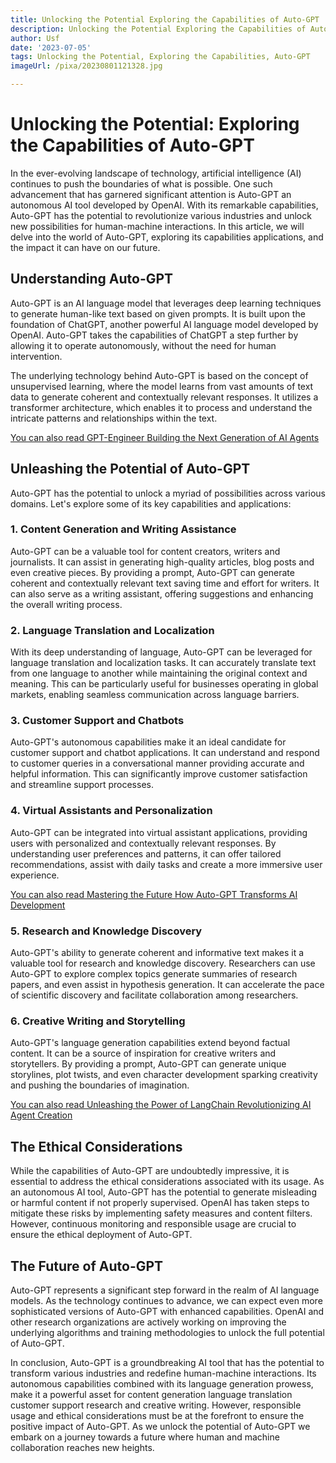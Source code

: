 ```yaml
---
title: Unlocking the Potential Exploring the Capabilities of Auto-GPT
description: Unlocking the Potential Exploring the Capabilities of Auto-GPT
author: Usf
date: '2023-07-05'
tags: Unlocking the Potential, Exploring the Capabilities, Auto-GPT
imageUrl: /pixa/20230801121328.jpg

---
```

# Unlocking the Potential: Exploring the Capabilities of Auto-GPT

In the ever-evolving landscape  of technology, artificial intelligence (AI) continues to push the boundaries of what is possible.  One such advancement that has garnered significant attention is Auto-GPT an autonomous AI tool developed  by OpenAI. With its remarkable capabilities, Auto-GPT has the potential to revolutionize various industries and unlock new possibilities for human-machine interactions. In this article,  we will delve into the world of Auto-GPT, exploring its capabilities applications, and the impact  it can have on  our future.

## Understanding Auto-GPT

Auto-GPT  is an AI language model that leverages deep learning techniques to generate human-like text based on given prompts. It is built upon the foundation of ChatGPT, another powerful AI language model developed by OpenAI. Auto-GPT takes  the capabilities  of ChatGPT a step further by allowing it to operate autonomously, without the  need for human intervention.

The underlying technology behind Auto-GPT is based on the concept of unsupervised learning,  where the model  learns from vast amounts of text data to generate coherent and contextually relevant responses. It utilizes a transformer architecture, which enables it to process and understand the intricate patterns  and relationships within the text.

[You  can also  read GPT-Engineer Building the Next Generation of AI Agents](GPT-Engineer%20Building%20the%20Next%20Generation%20of%20AI%20Agents)


## Unleashing the  Potential of Auto-GPT

Auto-GPT has the potential to  unlock a myriad of possibilities across various domains. Let's explore some of its key  capabilities and applications:

### 1. Content Generation and Writing Assistance

Auto-GPT can be a valuable tool for content creators, writers and journalists. It can assist in generating high-quality articles, blog posts and even creative pieces. By  providing a prompt, Auto-GPT  can  generate coherent and contextually relevant text  saving time and effort for writers.  It can also  serve as a  writing assistant, offering suggestions and enhancing the overall  writing process.

### 2.  Language Translation and Localization

With its deep understanding of language, Auto-GPT can be leveraged for language translation and  localization tasks.  It can accurately translate text from one language to another  while maintaining the  original  context and meaning. This can be particularly useful for businesses  operating in global markets, enabling  seamless communication across language barriers.

### 3. Customer Support and  Chatbots

Auto-GPT's autonomous  capabilities make it an ideal candidate  for customer support and chatbot  applications. It can understand and  respond to customer queries in a conversational manner providing accurate and helpful information.  This can significantly  improve customer satisfaction and streamline support processes.

### 4.  Virtual Assistants  and Personalization

Auto-GPT  can be integrated into virtual assistant applications,  providing users with personalized and contextually relevant responses. By understanding user preferences and patterns, it can offer tailored recommendations,  assist with daily tasks and create a more immersive user experience.

[You can also read Mastering the Future How  Auto-GPT Transforms AI Development](Mastering%20the%20Future%20How%20Auto-GPT%20Transforms%20AI%20Development)


### 5. Research and Knowledge Discovery

Auto-GPT's ability to generate coherent and informative text makes it a valuable tool for research and knowledge discovery. Researchers can use  Auto-GPT to explore complex  topics generate summaries of research papers, and even assist in hypothesis  generation. It can accelerate the pace of scientific discovery and facilitate collaboration among researchers.

### 6. Creative Writing and Storytelling

Auto-GPT's  language generation capabilities extend beyond factual content. It can be a source of inspiration for creative writers and storytellers. By providing a prompt, Auto-GPT can  generate unique storylines, plot twists, and even character development sparking creativity and pushing the boundaries  of imagination.

[You can also read Unleashing the Power of LangChain  Revolutionizing  AI Agent Creation](Unleashing%20the%20Power%20of%20LangChain%20Revolutionizing%20AI%20Agent%20Creation)


## The Ethical Considerations

While the capabilities  of Auto-GPT are undoubtedly impressive, it is essential to address the ethical  considerations  associated with its usage. As an autonomous AI tool, Auto-GPT has the potential to generate misleading or harmful content if not properly supervised. OpenAI  has taken steps to mitigate these risks  by implementing safety measures and content filters. However, continuous monitoring and responsible usage are crucial  to ensure the  ethical  deployment of Auto-GPT.

## The Future of Auto-GPT

Auto-GPT represents a significant step forward in the realm of AI language  models. As the technology continues to advance, we can expect even more sophisticated versions of  Auto-GPT with enhanced capabilities.  OpenAI and other research organizations are actively working on improving the underlying  algorithms and training methodologies to unlock the full potential of Auto-GPT.

In conclusion, Auto-GPT is a groundbreaking  AI tool that has the potential to transform various industries and redefine human-machine  interactions. Its autonomous capabilities combined with its language generation prowess, make it a powerful asset for content  generation  language translation customer support research and creative writing. However, responsible usage and ethical  considerations must be at the forefront to ensure the positive impact of Auto-GPT. As we unlock the potential of  Auto-GPT  we embark  on a journey towards a future where human and machine collaboration  reaches  new heights.